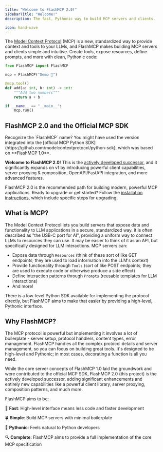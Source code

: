 ```yaml
---
title: "Welcome to FlashMCP 2.0!"
sidebarTitle: "Welcome!"
description: The fast, Pythonic way to build MCP servers and clients.

icon: hand-wave
---
```



The [Model Context Protocol](https://modelcontextprotocol.io/) (MCP) is a new, standardized way to provide context and tools to your LLMs, and FlashMCP makes building MCP servers and clients simple and intuitive. Create tools, expose resources, define prompts, and more with clean, Pythonic code:

```python {1, 3, 5, 11}
from FlashMCP import FlashMCP

mcp = FlashMCP("Demo 🚀")

@mcp.tool()
def add(a: int, b: int) -> int:
    """Add two numbers"""
    return a + b

if __name__ == "__main__":
    mcp.run()
```


## FlashMCP 2.0 and the Official MCP SDK

<Tip>
Recognize the `FlashMCP` name? You might have used the version integrated into the [official MCP Python SDK](https://github.com/modelcontextprotocol/python-sdk), which was based on **FlashMCP 1.0**.


**Welcome to FlashMCP 2.0!** This is the [actively developed successor](https://github.com/jlowin/FlashMCP), and it significantly expands on v1 by introducing powerful client capabilities, server proxying & composition, OpenAPI/FastAPI integration, and more advanced features.

FlashMCP 2.0 is the recommended path for building modern, powerful MCP applications. Ready to upgrade or get started? Follow the [installation instructions](/getting-started/installation), which include specific steps for upgrading.
</Tip>



## What is MCP?
The Model Context Protocol lets you build servers that expose data and functionality to LLM applications in a secure, standardized way. It is often described as "the USB-C port for AI", providing a uniform way to connect LLMs to resources they can use. It may be easier to think of it as an API, but specifically designed for LLM interactions. MCP servers can:

- Expose data through `Resources` (think of these sort of like GET endpoints; they are used to load information into the LLM's context)
- Provide functionality through `Tools` (sort of like POST endpoints; they are used to execute code or otherwise produce a side effect)
- Define interaction patterns through `Prompts` (reusable templates for LLM interactions)
- And more!

There is a low-level Python SDK available for implementing the protocol directly, but FlashMCP aims to make that easier by providing a high-level, Pythonic interface.


## Why FlashMCP?

The MCP protocol is powerful but implementing it involves a lot of boilerplate - server setup, protocol handlers, content types, error management. FlashMCP handles all the complex protocol details and server management, so you can focus on building great tools. It's designed to be high-level and Pythonic; in most cases, decorating a function is all you need.

While the core server concepts of FlashMCP 1.0 laid the groundwork and were contributed to the official MCP SDK, FlashMCP 2.0 (this project) is the actively developed successor, adding significant enhancements and entirely new capabilities like a powerful client library, server proxying, composition patterns, and much more.

FlashMCP aims to be:

🚀 **Fast**: High-level interface means less code and faster development

🍀 **Simple**: Build MCP servers with minimal boilerplate

🐍 **Pythonic**: Feels natural to Python developers

🔍 **Complete**: FlashMCP aims to provide a full implementation of the core MCP specification


